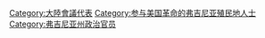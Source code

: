 [[Category:大陸會議代表|Category:大陸會議代表]]
[[Category:参与美国革命的弗吉尼亚殖民地人士|Category:参与美国革命的弗吉尼亚殖民地人士]]
[[Category:弗吉尼亚州政治官员|Category:弗吉尼亚州政治官员]]